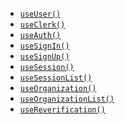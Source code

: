 - [`useUser()`](/docs/reference/hooks/use-user)
- [`useClerk()`](/docs/reference/hooks/use-clerk)
- [`useAuth()`](/docs/reference/hooks/use-auth)
- [`useSignIn()`](/docs/reference/hooks/use-sign-in)
- [`useSignUp()`](/docs/reference/hooks/use-sign-up)
- [`useSession()`](/docs/reference/hooks/use-session)
- [`useSessionList()`](/docs/reference/hooks/use-session-list)
- [`useOrganization()`](/docs/reference/hooks/use-organization)
- [`useOrganizationList()`](/docs/reference/hooks/use-organization-list)
- [`useReverification()`](/docs/reference/hooks/use-reverification)
